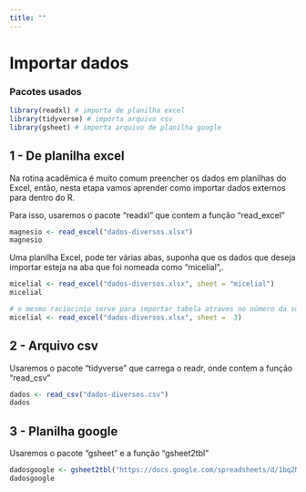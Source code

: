 ```yaml
---
title: ""
---
```


# **Importar dados**

### Pacotes usados

```r
library(readxl) # importa de planilha excel
library(tidyverse) # importa arquivo csv
library(gsheet) # importa arquivo de planilha google

```

## 1 - De planilha excel

Na rotina acadêmica é muito comum preencher os dados em planilhas do Excel, então, nesta etapa vamos aprender como importar dados externos para dentro do R.

Para isso, usaremos o pacote "readxl" que contem a função "read_excel"

```r
magnesio <- read_excel("dados-diversos.xlsx")
magnesio
```

Uma planilha Excel, pode ter várias abas, suponha que os dados que deseja importar esteja na aba que foi nomeada como "micelial",.

```r
micelial <- read_excel("dados-diversos.xlsx", sheet = "micelial")
micelial

# o mesmo raciocinio serve para importar tabela atraves no número da sua localização na planilha.
micelial <- read_excel("dados-diversos.xlsx", sheet =  3)
```

## 2 - Arquivo csv

Usaremos o pacote "tidyverse" que carrega o readr, onde contem a função "read_csv"

```r
dados <- read_csv("dados-diversos.csv")
dados
```

## 3 - Planilha google

Usaremos o pacote "gsheet" e a função "gsheet2tbl"

```r
dadosgoogle <- gsheet2tbl("https://docs.google.com/spreadsheets/d/1bq2N19DcZdtax2fQW9OHSGMR0X2__Z9T/edit?gid=866852711#gid=866852711")
dadosgoogle
```
